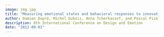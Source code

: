 ```yaml
---
image: img.jpg
title: "Measuring emotional states and behavioral responses to innovative design"
author: Damien Dupré, Michel Dubois, Anna Tcherkassof, and Pascal Pizelle
description: 8th International Conference on Design and Emotion
date: "2012-09-01"
---
```

